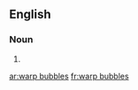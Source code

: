 ==English==

===Noun===
{{head|en|plural}}

# {{plural of|warp bubble|lang=en}}

[[ar:warp bubbles]]
[[fr:warp bubbles]]